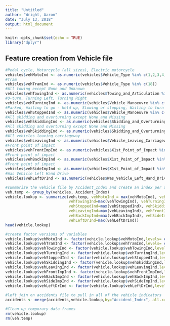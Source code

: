```yaml
---
title: "Untitled"
author: "Wright, Aaron"
date: "July 13, 2018"
output: html_document
---
```


```r
knitr::opts_chunk$set(echo = TRUE)
library("dplyr")
```

## Feature creation from Vehicle file


```r
#Pedal cycle, Motorcycle (all sizes), Electric motorcycle
vehicles$vehMotoInd <- as.numeric(vehicles$Vehicle_Type %in% c(1,2,3,4,5,23,97))
#Tram
vehicles$vehTramInd <- as.numeric(vehicles$Vehicle_Type %in% c(18))
#All towing except None and Unknown
vehicles$vehTowingInd <- as.numeric(vehicles$Towing_and_Articulation %in% c(1,2,3,4,5))
#U-turn, Turning Left, Turning Right
vehicles$vehTurningInd <- as.numeric(vehicles$Vehicle_Manoeuvre %in% c(6,7,9))
#Parked, Waiting to go - held up, Slowing or stopping, Waiting to turn left, Waiting to turn left, Waiting to turn right
vehicles$vehStoppedInd <- as.numeric(vehicles$Vehicle_Manoeuvre %in% c(2,3,4,8,10))
#All skidding and overturning except None and Missing
vehicles$vehSkiddingInd <- as.numeric(vehicles$Skidding_and_Overturning %in% c(1,2,3,4,5))
#All skidding and overturning except None and Missing
vehicles$vehSkiddingInd <- as.numeric(vehicles$Skidding_and_Overturning %in% c(1,2,3,4,5))
#All vehicles leaving carriageway
vehicles$vehLeavingInd <- as.numeric(vehicles$Vehicle_Leaving_Carriageway %in% c(1,2,3,4,5,6,7,8))
#Front point of impact
vehicles$vehFrontImpInd <- as.numeric(vehicles$X1st_Point_of_Impact %in% c(1))
#Front point of impact
vehicles$vehBackImpInd <- as.numeric(vehicles$X1st_Point_of_Impact %in% c(2))
#Front point of impact
vehicles$vehSideImpInd <- as.numeric(vehicles$X1st_Point_of_Impact %in% c(3,4))
#Was Vehicle Left Hand Drive
vehicles$vehLeftDrInd <- as.numeric(vehicles$Was_Vehicle_Left_Hand_Drive. %in% c(3,4))
```


```r

#summarize the vehicle file by Accident_Index and create an index per accident using max
veh.temp <- group_by(vehicles, Accident_Index)
vehicle.lookup <- summarize(veh.temp, vehMotoInd = max(vehMotoInd), vehTramInd = max(vehTramInd),
                            vehTowingInd=max(vehTowingInd), vehTurningInd=max(vehTurningInd),
                            vehStoppedInd=max(vehStoppedInd), vehSkiddingInd=max(vehSkiddingInd),
                            vehLeavingInd=max(vehLeavingInd), vehFrontImpInd=max(vehFrontImpInd),
                            vehBackImpInd=max(vehBackImpInd), vehSideImpInd=max(vehSideImpInd),
                            vehLeftDrInd=max(vehLeftDrInd))
head(vehicle.lookup)

```

```r
#create factor versions of variables
vehicle.lookup$vehMotoInd <- factor(vehicle.lookup$vehMotoInd,levels= c(0,1),labels= c("None", "One+"))
vehicle.lookup$vehTramInd <- factor(vehicle.lookup$vehTramInd,levels= c(0,1),labels= c("None", "One+"))
vehicle.lookup$vehTowingInd <- factor(vehicle.lookup$vehTowingInd,levels= c(0,1),labels= c("None", "One+"))
vehicle.lookup$vehTurningInd <- factor(vehicle.lookup$vehTurningInd,levels= c(0,1),labels= c("None", "One+"))
vehicle.lookup$vehStoppedInd <- factor(vehicle.lookup$vehStoppedInd,levels= c(0,1),labels= c("None", "One+"))
vehicle.lookup$vehSkiddingInd <- factor(vehicle.lookup$vehSkiddingInd,levels= c(0,1),labels= c("None", "One+"))
vehicle.lookup$vehLeavingInd <- factor(vehicle.lookup$vehLeavingInd,levels= c(0,1),labels= c("None", "One+"))
vehicle.lookup$vehFrontImpInd <- factor(vehicle.lookup$vehFrontImpInd,levels= c(0,1),labels= c("None", "One+"))
vehicle.lookup$vehBackImpInd <- factor(vehicle.lookup$vehBackImpInd,levels= c(0,1),labels= c("None", "One+"))
vehicle.lookup$vehSideImpInd <- factor(vehicle.lookup$vehSideImpInd,levels= c(0,1),labels= c("None", "One+"))
vehicle.lookup$vehLeftDrInd <- factor(vehicle.lookup$vehLeftDrInd,levels= c(0,1),labels= c("None", "One+"))

```

```r

#left join on accidents file to pull in all of the vehicle indicators
accidents <- merge(accidents,vehicle.lookup,by="Accident_Index", all.x=TRUE)

#Clean up temporary data frames
rm(vehicle.lookup)
rm(veh.temp)

```